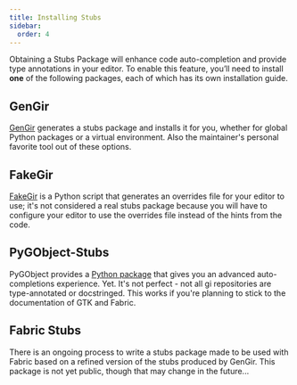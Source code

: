 ```yaml
---
title: Installing Stubs
sidebar:
  order: 4
---
```


Obtaining a Stubs Package will enhance code auto-completion and provide type annotations in your editor. To enable this feature, you’ll need to install **one** of the following packages, each of which has its own installation guide.

## GenGir
[GenGir](https://github.com/santiagocezar/gengir) generates a stubs package and installs it for you, whether for global Python packages or a virtual environment. Also the maintainer's personal favorite tool out of these options.

## FakeGir
[FakeGir](https://github.com/strycore/fakegir) is a Python script that generates an overrides file for your editor to use; it's not considered a real stubs package because you will have to configure your editor to use the overrides file instead of the hints from the code.

## PyGObject-Stubs
PyGObject provides a [Python package](https://github.com/pygobject/pygobject-stubs) that gives you an advanced auto-completions experience. Yet. It's not perfect - not all gi repositories are type-annotated or docstringed. This works if you're planning to stick to the documentation of GTK and Fabric.

## Fabric Stubs
There is an ongoing process to write a stubs package made to be used with Fabric based on a refined version of the stubs produced by GenGir. This package is not yet public, though that may change in the future...
